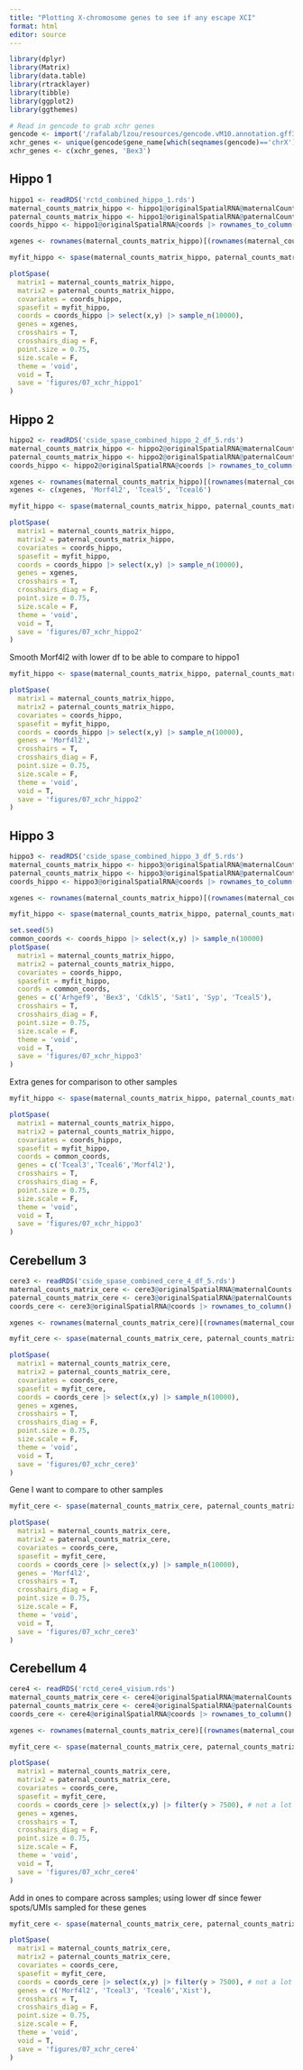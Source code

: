 ```yaml
---
title: "Plotting X-chromosome genes to see if any escape XCI"
format: html
editor: source
---
```


```r
library(dplyr)
library(Matrix)
library(data.table)
library(rtracklayer)
library(tibble)
library(ggplot2)
library(ggthemes)
```

```r
# Read in gencode to grab xchr genes
gencode <- import('/rafalab/lzou/resources/gencode.vM10.annotation.gff3.gz')
xchr_genes <- unique(gencode$gene_name[which(seqnames(gencode)=='chrX')])
xchr_genes <- c(xchr_genes, 'Bex3')
```

## Hippo 1

```r
hippo1 <- readRDS('rctd_combined_hippo_1.rds')
maternal_counts_matrix_hippo <- hippo1@originalSpatialRNA@maternalCounts
paternal_counts_matrix_hippo <- hippo1@originalSpatialRNA@paternalCounts
coords_hippo <- hippo1@originalSpatialRNA@coords |> rownames_to_column()
```

```r
xgenes <- rownames(maternal_counts_matrix_hippo)[(rownames(maternal_counts_matrix_hippo) %in% xchr_genes) & ((rowSums(maternal_counts_matrix_hippo) + rowSums(paternal_counts_matrix_hippo)) > 1000) & (rowSums(maternal_counts_matrix_hippo)>0 & rowSums(paternal_counts_matrix_hippo)>0)]
```


```r
myfit_hippo <- spase(maternal_counts_matrix_hippo, paternal_counts_matrix_hippo, coords_hippo,cores=1,verbose=T, df=15, genes = xgenes)
```

```r
plotSpase(
  matrix1 = maternal_counts_matrix_hippo, 
  matrix2 = paternal_counts_matrix_hippo, 
  covariates = coords_hippo, 
  spasefit = myfit_hippo, 
  coords = coords_hippo |> select(x,y) |> sample_n(10000), 
  genes = xgenes,
  crosshairs = T,
  crosshairs_diag = F,
  point.size = 0.75,
  size.scale = F,
  theme = 'void',
  void = T,
  save = 'figures/07_xchr_hippo1'
)
```


## Hippo 2

```r
hippo2 <- readRDS('cside_spase_combined_hippo_2_df_5.rds')
maternal_counts_matrix_hippo <- hippo2@originalSpatialRNA@maternalCounts
paternal_counts_matrix_hippo <- hippo2@originalSpatialRNA@paternalCounts
coords_hippo <- hippo2@originalSpatialRNA@coords |> rownames_to_column()
```

```r
xgenes <- rownames(maternal_counts_matrix_hippo)[(rownames(maternal_counts_matrix_hippo) %in% xchr_genes) & ((rowSums(maternal_counts_matrix_hippo) + rowSums(paternal_counts_matrix_hippo)) > 1000) & (rowSums(maternal_counts_matrix_hippo)>0 & rowSums(paternal_counts_matrix_hippo)>0)]
xgenes <- c(xgenes, 'Morf4l2', 'Tceal5', 'Tceal6')
```


```r
myfit_hippo <- spase(maternal_counts_matrix_hippo, paternal_counts_matrix_hippo, coords_hippo,cores=1,verbose=T, df=15, genes = xgenes, min.umi=100)
```

```r
plotSpase(
  matrix1 = maternal_counts_matrix_hippo, 
  matrix2 = paternal_counts_matrix_hippo, 
  covariates = coords_hippo, 
  spasefit = myfit_hippo, 
  coords = coords_hippo |> select(x,y) |> sample_n(10000), 
  genes = xgenes,
  crosshairs = T,
  crosshairs_diag = F,
  point.size = 0.75,
  size.scale = F,
  theme = 'void',
  void = T,
  save = 'figures/07_xchr_hippo2'
)
```

Smooth Morf4l2 with lower df to be able to compare to hippo1

```r
myfit_hippo <- spase(maternal_counts_matrix_hippo, paternal_counts_matrix_hippo, coords_hippo,cores=1,verbose=T, df=5, genes = 'Morf4l2', min.umi=100)
```


```r
plotSpase(
  matrix1 = maternal_counts_matrix_hippo, 
  matrix2 = paternal_counts_matrix_hippo, 
  covariates = coords_hippo, 
  spasefit = myfit_hippo, 
  coords = coords_hippo |> select(x,y) |> sample_n(10000), 
  genes = 'Morf4l2',
  crosshairs = T,
  crosshairs_diag = F,
  point.size = 0.75,
  size.scale = F,
  theme = 'void',
  void = T,
  save = 'figures/07_xchr_hippo2'
)
```

## Hippo 3

```r
hippo3 <- readRDS('cside_spase_combined_hippo_3_df_5.rds')
maternal_counts_matrix_hippo <- hippo3@originalSpatialRNA@maternalCounts
paternal_counts_matrix_hippo <- hippo3@originalSpatialRNA@paternalCounts
coords_hippo <- hippo3@originalSpatialRNA@coords |> rownames_to_column()
```

```r
xgenes <- rownames(maternal_counts_matrix_hippo)[(rownames(maternal_counts_matrix_hippo) %in% xchr_genes) & ((rowSums(maternal_counts_matrix_hippo) + rowSums(paternal_counts_matrix_hippo)) > 1000) & (rowSums(maternal_counts_matrix_hippo)>0 & rowSums(paternal_counts_matrix_hippo)>0)]
```


```r
myfit_hippo <- spase(maternal_counts_matrix_hippo, paternal_counts_matrix_hippo, coords_hippo,cores=1,verbose=T, df=15, genes = c('Arhgef9', 'Bex3', 'Cdkl5', 'Sat1', 'Syp', 'Tceal5'), min.umi=100) # subset to the ones i'm actually going to include in the supplemental figure; the rest are pretty much all maternal
```


```r
set.seed(5)
common_coords <- coords_hippo |> select(x,y) |> sample_n(10000)
plotSpase(
  matrix1 = maternal_counts_matrix_hippo, 
  matrix2 = paternal_counts_matrix_hippo, 
  covariates = coords_hippo, 
  spasefit = myfit_hippo, 
  coords = common_coords, 
  genes = c('Arhgef9', 'Bex3', 'Cdkl5', 'Sat1', 'Syp', 'Tceal5'),
  crosshairs = T,
  crosshairs_diag = F,
  point.size = 0.75,
  size.scale = F,
  theme = 'void',
  void = T,
  save = 'figures/07_xchr_hippo3'
)
```

Extra genes for comparison to other samples

```r
myfit_hippo <- spase(maternal_counts_matrix_hippo, paternal_counts_matrix_hippo, coords_hippo,cores=1,verbose=T, df=5, genes = c('Tceal3','Tceal6','Morf4l2'), min.umi=100)
```


```r
plotSpase(
  matrix1 = maternal_counts_matrix_hippo, 
  matrix2 = paternal_counts_matrix_hippo, 
  covariates = coords_hippo, 
  spasefit = myfit_hippo, 
  coords = common_coords, 
  genes = c('Tceal3','Tceal6','Morf4l2'),
  crosshairs = T,
  crosshairs_diag = F,
  point.size = 0.75,
  size.scale = F,
  theme = 'void',
  void = T,
  save = 'figures/07_xchr_hippo3'
)
```


## Cerebellum 3

```r
cere3 <- readRDS('cside_spase_combined_cere_4_df_5.rds')
maternal_counts_matrix_cere <- cere3@originalSpatialRNA@maternalCounts
paternal_counts_matrix_cere <- cere3@originalSpatialRNA@paternalCounts
coords_cere <- cere3@originalSpatialRNA@coords |> rownames_to_column()
```

```r
xgenes <- rownames(maternal_counts_matrix_cere)[(rownames(maternal_counts_matrix_cere) %in% xchr_genes) & ((rowSums(maternal_counts_matrix_cere) + rowSums(paternal_counts_matrix_cere)) > 1000) & (rowSums(maternal_counts_matrix_cere)>0 & rowSums(paternal_counts_matrix_cere)>0)]
```


```r
myfit_cere <- spase(maternal_counts_matrix_cere, paternal_counts_matrix_cere, coords_cere,cores=1,verbose=T, df=15, genes = xgenes)
```

```r
plotSpase(
  matrix1 = maternal_counts_matrix_cere, 
  matrix2 = paternal_counts_matrix_cere, 
  covariates = coords_cere, 
  spasefit = myfit_cere, 
  coords = coords_cere |> select(x,y) |> sample_n(10000), 
  genes = xgenes,
  crosshairs = T,
  crosshairs_diag = F,
  point.size = 0.75,
  size.scale = F,
  theme = 'void',
  void = T,
  save = 'figures/07_xchr_cere3'
)
```


Gene I want to compare to other samples

```r
myfit_cere <- spase(maternal_counts_matrix_cere, paternal_counts_matrix_cere, coords_cere,cores=1,verbose=T, df=5, genes = c('Morf4l2'), min.umi=100)
```

```r
plotSpase(
  matrix1 = maternal_counts_matrix_cere, 
  matrix2 = paternal_counts_matrix_cere, 
  covariates = coords_cere, 
  spasefit = myfit_cere, 
  coords = coords_cere |> select(x,y) |> sample_n(10000), 
  genes = 'Morf4l2',
  crosshairs = T,
  crosshairs_diag = F,
  point.size = 0.75,
  size.scale = F,
  theme = 'void',
  void = T,
  save = 'figures/07_xchr_cere3'
)
```

## Cerebellum 4


```r
cere4 <- readRDS('rctd_cere4_visium.rds')
maternal_counts_matrix_cere <- cere4@originalSpatialRNA@maternalCounts
paternal_counts_matrix_cere <- cere4@originalSpatialRNA@paternalCounts
coords_cere <- cere4@originalSpatialRNA@coords |> rownames_to_column()
```

```r
xgenes <- rownames(maternal_counts_matrix_cere)[(rownames(maternal_counts_matrix_cere) %in% xchr_genes) & ((rowSums(maternal_counts_matrix_cere) + rowSums(paternal_counts_matrix_cere)) > 1000) & (rowSums(maternal_counts_matrix_cere)>0 & rowSums(paternal_counts_matrix_cere)>0)]
```

```r
myfit_cere <- spase(maternal_counts_matrix_cere, paternal_counts_matrix_cere, coords_cere,cores=1,verbose=T, df=15, genes = xgenes)
```

```r
plotSpase(
  matrix1 = maternal_counts_matrix_cere, 
  matrix2 = paternal_counts_matrix_cere, 
  covariates = coords_cere, 
  spasefit = myfit_cere, 
  coords = coords_cere |> select(x,y) |> filter(y > 7500), # not a lot of reads at the bottom 
  genes = xgenes,
  crosshairs = T,
  crosshairs_diag = F,
  point.size = 0.75,
  size.scale = F,
  theme = 'void',
  void = T,
  save = 'figures/07_xchr_cere4'
)
```


Add in ones to compare across samples; using lower df since fewer spots/UMIs sampled for these genes

```r
myfit_cere <- spase(maternal_counts_matrix_cere, paternal_counts_matrix_cere, coords_cere,cores=1,verbose=T, df=5, genes = c('Morf4l2', 'Tceal3', 'Tceal6', 'Xist'), min.umi=100)
```

```r
plotSpase(
  matrix1 = maternal_counts_matrix_cere, 
  matrix2 = paternal_counts_matrix_cere, 
  covariates = coords_cere, 
  spasefit = myfit_cere, 
  coords = coords_cere |> select(x,y) |> filter(y > 7500), # not a lot of reads at the bottom 
  genes = c('Morf4l2', 'Tceal3', 'Tceal6','Xist'),
  crosshairs = T,
  crosshairs_diag = F,
  point.size = 0.75,
  size.scale = F,
  theme = 'void',
  void = T,
  save = 'figures/07_xchr_cere4'
)
```
